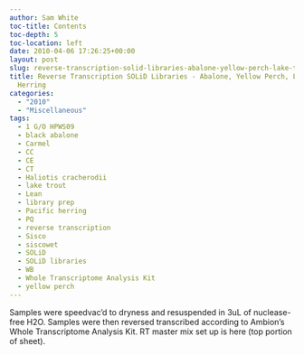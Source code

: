 ```yaml
---
author: Sam White
toc-title: Contents
toc-depth: 5
toc-location: left
date: 2010-04-06 17:26:25+00:00
layout: post
slug: reverse-transcription-solid-libraries-abalone-yellow-perch-lake-trout-herring
title: Reverse Transcription SOLiD Libraries - Abalone, Yellow Perch, Lake Trout,
  Herring
categories:
  - "2010"
  - "Miscellaneous"
tags:
  - 1 G/O HPWS09
  - black abalone
  - Carmel
  - CC
  - CE
  - CT
  - Haliotis cracherodii
  - lake trout
  - Lean
  - library prep
  - Pacific herring
  - PQ
  - reverse transcription
  - Sisco
  - siscowet
  - SOLiD
  - SOLiD libraries
  - WB
  - Whole Transcriptome Analysis Kit
  - yellow perch
---
```


Samples were speedvac'd to dryness and resuspended in 3uL of nuclease-free H2O. Samples were then reversed transcribed according to Ambion's Whole Transcriptome Analysis Kit. RT master mix set up is here (top portion of sheet).
